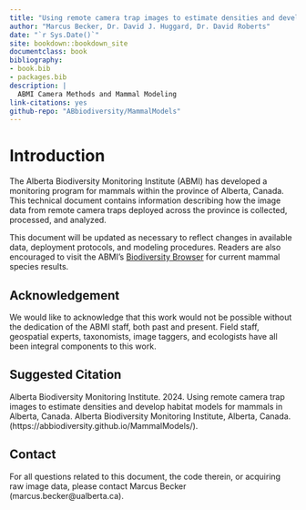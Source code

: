 ```yaml
--- 
title: "Using remote camera trap images to estimate densities and develop habitat models for mammals in Alberta, Canada"
author: "Marcus Becker, Dr. David J. Huggard, Dr. David Roberts"
date: "`r Sys.Date()`"
site: bookdown::bookdown_site
documentclass: book
bibliography:
- book.bib
- packages.bib
description: |
  ABMI Camera Methods and Mammal Modeling
link-citations: yes
github-repo: "ABbiodiversity/MammalModels"
---
```


# Introduction

The Alberta Biodiversity Monitoring Institute (ABMI) has developed a monitoring program for mammals within the province of Alberta, Canada. This technical document contains information describing how the image data from remote camera traps deployed across the province is collected, processed, and analyzed. 

This document will be updated as necessary to reflect changes in available data, deployment protocols, and modeling procedures. Readers are also encouraged to visit the ABMI's [Biodiversity Browser](https://www.abmi.ca/home/data-analytics/biobrowser-home) for current mammal species results.

## Acknowledgement

We would like to acknowledge that this work would not be possible without the dedication of the ABMI staff, both past and present. Field staff, geospatial experts, taxonomists, image taggers, and ecologists have all been integral components to this work. 

## Suggested Citation

Alberta Biodiversity Monitoring Institute. 2024. Using remote camera trap images to estimate densities and develop habitat models for mammals in Alberta, Canada. Alberta Biodiversity Monitoring Institute, Alberta, Canada. (https://abbiodiversity.github.io/MammalModels/).

## Contact

For all questions related to this document, the code therein, or acquiring raw image data, please contact Marcus Becker (marcus.becker@ualberta.ca). 
